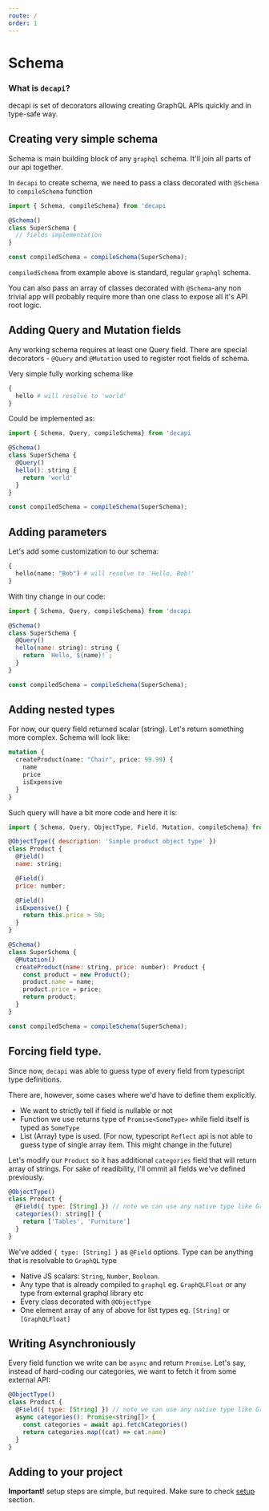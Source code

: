```yaml
---
route: /
order: 1
---
```


# Schema

### What is `decapi`?

decapi is set of decorators allowing creating GraphQL APIs quickly and in type-safe way.

## Creating very simple schema

Schema is main building block of any `graphql` schema. It'll join all parts of our api together.

In `decapi` to create schema, we need to pass a class decorated with `@Schema` to `compileSchema` function

```js
import { Schema, compileSchema} from 'decapi

@Schema()
class SuperSchema {
  // fields implementation
}

const compiledSchema = compileSchema(SuperSchema);
```

`compiledSchema` from example above is standard, regular `graphql` schema.

You can also pass an array of classes decorated with `@Schema`-any non trivial app will probably require more than one class to expose all it's API root logic.

## Adding Query and Mutation fields

Any working schema requires at least one Query field. There are special decorators - `@Query` and `@Mutation` used to register root fields of schema.

Very simple fully working schema like

```graphql
{
  hello # will resolve to 'world'
}
```

Could be implemented as:

```js
import { Schema, Query, compileSchema} from 'decapi

@Schema()
class SuperSchema {
  @Query()
  hello(): string {
    return 'world'
  }
}

const compiledSchema = compileSchema(SuperSchema);
```

## Adding parameters

Let's add some customization to our schema:

```graphql
{
  hello(name: "Bob") # will resolve to 'Hello, Bob!'
}
```

With tiny change in our code:

```js
import { Schema, Query, compileSchema} from 'decapi

@Schema()
class SuperSchema {
  @Query()
  hello(name: string): string {
    return `Hello, ${name}!`;
  }
}

const compiledSchema = compileSchema(SuperSchema);
```

## Adding nested types

For now, our query field returned scalar (string). Let's return something more complex. Schema will look like:

```graphql
mutation {
  createProduct(name: "Chair", price: 99.99) {
    name
    price
    isExpensive
  }
}
```

Such query will have a bit more code and here it is:

```js
import { Schema, Query, ObjectType, Field, Mutation, compileSchema} from 'decapi;

@ObjectType({ description: 'Simple product object type' })
class Product {
  @Field()
  name: string;

  @Field()
  price: number;

  @Field()
  isExpensive() {
    return this.price > 50;
  }
}

@Schema()
class SuperSchema {
  @Mutation()
  createProduct(name: string, price: number): Product {
    const product = new Product();
    product.name = name;
    product.price = price;
    return product;
  }
}

const compiledSchema = compileSchema(SuperSchema);
```

## Forcing field type.

Since now, `decapi` was able to guess type of every field from typescript type definitions.

There are, however, some cases where we'd have to define them explicitly.

- We want to strictly tell if field is nullable or not
- Function we use returns type of `Promise<SomeType>` while field itself is typed as `SomeType`
- List (Array) type is used. (For now, typescript `Reflect` api is not able to guess type of single array item. This might change in the future)

Let's modify our `Product` so it has additional `categories` field that will return array of strings. For sake of readibility, I'll ommit all fields we've defined previously.

```js
@ObjectType()
class Product {
  @Field({ type: [String] }) // note we can use any native type like GraphQLString!
  categories(): string[] {
    return ['Tables', 'Furniture']
  }
}
```

We've added `{ type: [String] }` as `@Field` options. Type can be anything that is resolvable to `GraphQL` type

- Native JS scalars: `String`, `Number`, `Boolean`.
- Any type that is already compiled to `graphql` eg. `GraphQLFloat` or any type from external graphql library etc
- Every class decorated with `@ObjectType`
- One element array of any of above for list types eg. `[String]` or `[GraphQLFloat]`

## Writing Asynchroniously

Every field function we write can be `async` and return `Promise`. Let's say, instead of hard-coding our categories, we want to fetch it from some external API:

```js
@ObjectType()
class Product {
  @Field({ type: [String] }) // note we can use any native type like GraphQLString!
  async categories(): Promise<string[]> {
    const categories = await api.fetchCategories()
    return categories.map((cat) => cat.name)
  }
}
```

## Adding to your project

**Important!** setup steps are simple, but required. Make sure to check [setup](/setup) section.
